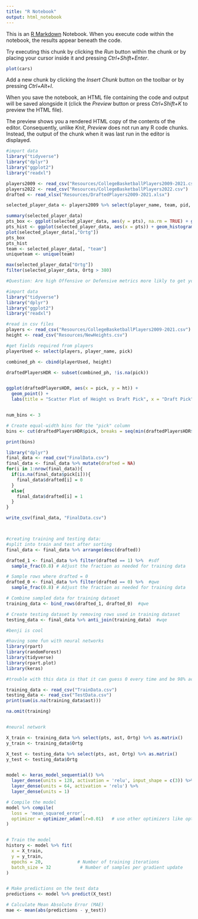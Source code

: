 ```yaml
---
title: "R Notebook"
output: html_notebook
---
```


This is an [R Markdown](http://rmarkdown.rstudio.com) Notebook. When you execute code within the notebook, the results appear beneath the code. 

Try executing this chunk by clicking the *Run* button within the chunk or by placing your cursor inside it and pressing *Ctrl+Shift+Enter*. 

```r
plot(cars)
```

Add a new chunk by clicking the *Insert Chunk* button on the toolbar or by pressing *Ctrl+Alt+I*.

When you save the notebook, an HTML file containing the code and output will be saved alongside it (click the *Preview* button or press *Ctrl+Shift+K* to preview the HTML file).

The preview shows you a rendered HTML copy of the contents of the editor. Consequently, unlike *Knit*, *Preview* does not run any R code chunks. Instead, the output of the chunk when it was last run in the editor is displayed.
```r
#import data 
library("tidyverse") 
library("dplyr")
library("ggplot2")
library("readxl")

players2009 <- read_csv("Resources/CollegeBasketballPlayers2009-2021.csv")
players2022 <- read_csv("Resources/CollegeBasketballPlayers2022.csv")
drafted <- read_xlsx("Resources/DraftedPlayers2009-2021.xlsx")

selected_player_data <- players2009 %>% select(player_name, team, pid, ht, pts, ast, stl, blk, treb, Ortg, drtg, year)

summary(selected_player_data)
pts_box <- ggplot(selected_player_data, aes(y = pts), na.rm = TRUE) + geom_boxplot(fill = '#69b3a2', color='black', alpha = 1) + labs(title = "Boxplot of PTS")
pts_hist <- ggplot(selected_player_data, aes(x = pts)) + geom_histogram(binwidth = 1, fill = "yellow", color = "black") + labs(title = "Distribution of PTS", x = "PTS")
plot(selected_player_data[,"Ortg"])
pts_box
pts_hist
team <- selected_player_data[, "team"]
uniqueteam <- unique(team)

max(selected_player_data["Ortg"])
filter(selected_player_data, Ortg > 380)


```

```r
#Question: Are high Offensive or Defensive metrics more likly to get you drafted?

#import data 
library("tidyverse") 
library("dplyr")
library("ggplot2")
library("readxl")

#read in csv files
players <- read_csv("Resources/CollegeBasketballPlayers2009-2021.csv")
height <- read_csv("Resources/NewHeights.csv")

#get fields required from players
playerUsed <- select(players, player_name, pick)

combined_ph <- cbind(playerUsed, height)

draftedPlayersHDR <- subset(combined_ph, !is.na(pick))


ggplot(draftedPlayersHDR, aes(x = pick, y = ht)) +
  geom_point() +
  labs(title = "Scatter Plot of Height vs Draft Pick", x = "Draft Pick", y = "Height")


num_bins <- 3

# Create equal-width bins for the "pick" column
bins <- cut(draftedPlayersHDR$pick, breaks = seq(min(draftedPlayersHDR$pick), max(draftedPlayersHDR$pick), length.out = num_bins + 1), include.lowest = TRUE)

print(bins)


```

```r
library("dplyr")
final_data <- read_csv("FinalData.csv")
final_data <- final_data %>% mutate(drafted = NA)
for(i in 1:nrow(final_data)){
  if(is.na(final_data$pick[i])){
    final_data$drafted[i] = 0
  }
  else{
    final_data$drafted[i] = 1
  }
}

write_csv(final_data, "FinalData.csv")



#creating training and testing data:
#split into train and test after sorting
final_data <- final_data %>% arrange(desc(drafted))

drafted_1 <- final_data %>% filter(drafted == 1) %>%  #sdf
  sample_frac(0.8) # Adjust the fraction as needed for training data

# Sample rows where drafted = 0
drafted_0 <- final_data %>% filter(drafted == 0) %>%  #qwe
  sample_frac(0.8) # Adjust the fraction as needed for training data

# Combine sampled data for training dataset
training_data <- bind_rows(drafted_1, drafted_0)  #qwe

# Create testing dataset by removing rows used in training dataset
testing_data <- final_data %>% anti_join(training_data)  #wqe

#benji is cool
```

```r
#having some fun with neural networks 
library(rpart)
library(randomForest)
library(tidyverse)
library(rpart.plot)
library(keras)

#trouble with this data is that it can guess 0 every time and be 98% accurate because there are so few 1's in the drafted column

training_data <- read_csv("TrainData.csv")
testing_data <- read_csv("TestData.csv")
print(sum(is.na(training_data$ast)))

na.omit(training)


#neural network

X_train <- training_data %>% select(pts, ast, Ortg) %>% as.matrix()
y_train <- training_data$Ortg

X_test <- testing_data %>% select(pts, ast, Ortg) %>% as.matrix()
y_test <- testing_data$Ortg


model <- keras_model_sequential() %>%
  layer_dense(units = 128, activation = 'relu', input_shape = c(3)) %>%
  layer_dense(units = 64, activation = 'relu') %>%
  layer_dense(units = 1)

# Compile the model
model %>% compile(
  loss = 'mean_squared_error',  
  optimizer = optimizer_adam(lr=0.01)   # use other optimizers like optimizer_sgd() if needed
)


# Train the model
history <- model %>% fit(
  x = X_train,
  y = y_train,
  epochs = 20,             # Number of training iterations
  batch_size = 32           # Number of samples per gradient update
)


# Make predictions on the test data
predictions <- model %>% predict(X_test)

# Calculate Mean Absolute Error (MAE)
mae <- mean(abs(predictions - y_test))

```
